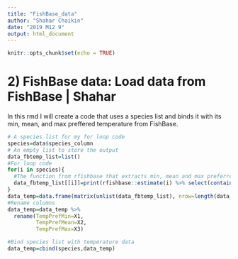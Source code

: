 ```yaml
---
title: "FishBase_data"
author: "Shahar Chaikin"
date: "2019 M12 9"
output: html_document
---
```


```r
knitr::opts_chunk$set(echo = TRUE)
```
# 2) FishBase data: Load data from FishBase | Shahar

In this rmd I will create a code that uses a species list and binds it with its min, mean, and max preffered temperature from FishBase.

```r
# A species list for my for loop code
species=data$species_column
# An empty list to store the output
data_fbtemp_list=list()
#For loop code
for(i in species){
  #The function from rfishbase that extracts min, mean and max preferred temperature
  data_fbtemp_list[[i]]=print(rfishbase::estimate(i) %>% select(contains("Temp")))
}
data_temp=data.frame(matrix(unlist(data_fbtemp_list), nrow=length(data_fbtemp_list), byrow=T))#Unlist the list to a data frame
#Rename columns
data_temp=data_temp %>% 
  rename(TempPrefMin=X1,
         TempPrefMean=X2,
         TempPrefMax=X3)

#Bind species list with temperature data
data_temp=cbind(species,data_temp) 
```


